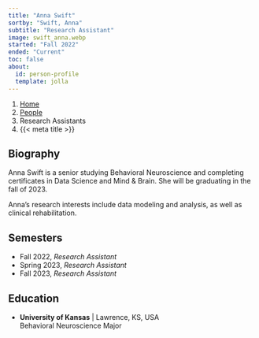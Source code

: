 ```yaml
---
title: "Anna Swift"
sortby: "Swift, Anna"
subtitle: "Research Assistant"
image: swift_anna.webp
started: "Fall 2022"
ended: "Current"
toc: false
about:
  id: person-profile
  template: jolla
---
```


```{=html}
<nav aria-label="breadcrumb">
  <ol class="breadcrumb">
    <li class="breadcrumb-item"><a href="../../index.html">Home</a></li>
    <li class="breadcrumb-item"><a href="../../people.html">People</a></li>
    <li class="breadcrumb-item active">Research Assistants</li>
    <li class="breadcrumb-item active" aria-current="page">{{< meta title >}}</li>
  </ol>
</nav>
```

:::{#person-profile}
## Biography
Anna Swift is a senior studying Behavioral Neuroscience and completing certificates in Data Science and Mind & Brain. She will be graduating in the fall of 2023. 

Anna's research interests include data modeling and analysis, as well as clinical rehabilitation. 

## Semesters
- Fall 2022, *Research Assistant*
- Spring 2023, *Research Assistant*
- Fall 2023, *Research Assistant*

## Education
- **University of Kansas** | Lawrence, KS, USA<br />
  Behavioral Neuroscience Major
:::
